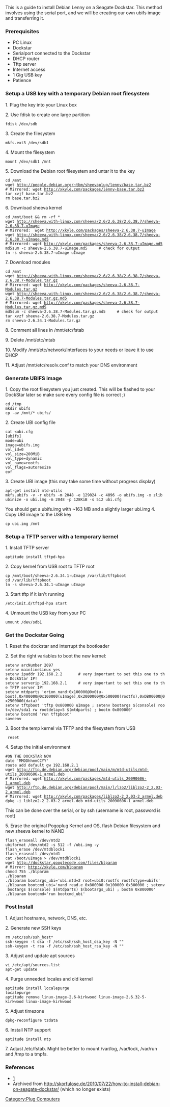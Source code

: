 This is a guide to install Debian Lenny on a Seagate Dockstar. This method involves using the serial port, and we will be creating our own ubifs image and transferring it.
=== Prerequisites ===

* PC Linux
* Dockstar
* Serialport connected to the Dockstar
* DHCP router
* Tftp server
* Internet access
* 1 Gig USB key
* Patience

=== Setup a USB key with a temporary Debian root filesystem ===
1. Plug the key into your Linux box 

2. Use fdisk to create one large partition
 fdisk /dev/sdb
3. Create the filesystem
 mkfs.ext3 /dev/sdb1
4. Mount the filesystem
 mount /dev/sdb1 /mnt
5. Download the Debian root filesystem and untar it to the key
 cd /mnt
 wget http://people.debian.org/~tbm/sheevaplug/lenny/base.tar.bz2
 # Mirrored: wget http://xkyle.com/packages/lenny-base.tar.bz2
 tar xvjf base.tar.bz2
 rm base.tar.bz2
6. Download sheeva kernel
 cd /mnt/boot && rm -rf *
 wget http://sheeva.with-linux.com/sheeva/2.6/2.6.38/2.6.38.7/sheeva-2.6.38.7-uImage
 # Mirrored:  wget http://xkyle.com/packages/sheeva-2.6.38.7-uImage
 wget http://sheeva.with-linux.com/sheeva/2.6/2.6.38/2.6.38.7/sheeva-2.6.38.7-uImage.md5
 # Mirrored: wget http://xkyle.com/packages/sheeva-2.6.38.7-uImage.md5
 md5sum -c sheeva-2.6.38.7-uImage.md5     # check for output
 ln -s sheeva-2.6.38.7-uImage uImage
7. Download modules
 cd /mnt
 wget http://sheeva.with-linux.com/sheeva/2.6/2.6.38/2.6.38.7/sheeva-2.6.38.7-Modules.tar.gz
 # Mirrored: wget http://xkyle.com/packages/sheeva-2.6.38.7-Modules.tar.gz
 wget http://sheeva.with-linux.com/sheeva/2.6/2.6.38/2.6.38.7/sheeva-2.6.38.7-Modules.tar.gz.md5
 # Mirrored: wget http://xkyle.com/packages/sheeva-2.6.38.7-Modules.tar.gz.md5
 md5sum -c sheeva-2.6.38.7-Modules.tar.gz.md5     # check for output
 tar xvzf sheeva-2.6.38.7-Modules.tar.gz
 rm sheeva-2.6.34.1-Modules.tar.gz
8. Comment all lines in /mnt/etc/fstab

9. Delete /mnt/etc/mtab 

10. Modify /mnt/etc/network/interfaces to your needs or leave it to use DHCP 

11. Adjust /mnt/etc/resolv.conf to match your DNS environment

=== Generate UBIFS image ===
1. Copy the root filesystem you just created. This will be flashed to your DockStar later so make sure every config file is correct ;)
 cd /tmp
 mkdir ubifs
 cp -av /mnt/* ubifs/
2. Create UBI config file
 cat <<eof >ubi.cfg
 [ubifs]
 mode=ubi
 image=ubifs.img
 vol_id=0
 vol_size=200MiB
 vol_type=dynamic
 vol_name=rootfs
 vol_flags=autoresize
 eof
3. Create UBI image (this may take some time without progress display)
 apt-get install mtd-utils
 mkfs.ubifs -v -r ubifs -m 2048 -e 129024 -c 4096 -o ubifs.img -x zlib
 ubinize -o ubi.img -m 2048 -p 128KiB -s 512 ubi.cfg
You should get a ubifs.img with ~163 MB and a slightly larger ubi.img
4. Copy UBI image to the USB key
 cp ubi.img /mnt

=== Setup a TFTP server with a temporary kernel ===
1. Install TFTP server
 aptitude install tftpd-hpa
2. Copy kernel from USB root to TFTP root
 cp /mnt/boot/sheeva-2.6.34.1-uImage /var/lib/tftpboot
 cd /var/lib/tftpboot
 ln -s sheeva-2.6.34.1-uImage uImage
3. Start tftp if it isn't running
 /etc/init.d/tftpd-hpa start
4. Unmount the USB key from your PC
 umount /dev/sdb1

=== Get the Dockstar Going ===
1. Reset the dockstar and interrupt the bootloader

2. Set the right variables to boot the new kernel:
 setenv arcNumber 2097
 setenv mainlineLinux yes
 setenv ipaddr 192.168.2.2       # very important to set this one to the DockStar IP!
 setenv serverip 192.168.2.1     # very important to set this one to the TFTP server IP!
 setenv mtdparts 'orion_nand:0x100000@0x0(u-boot),0x400000@0x100000(uImage),0x2000000@0x500000(rootfs),0xDB00000@0x2500000(data)'
 setenv tftpboot 'tftp 0x800000 uImage ; setenv bootargs $(console) root=/dev/sda1 rw rootdelay=5 $(mtdparts) ; bootm 0x800000'
 setenv bootcmd 'run tftpboot'
 saveenv

3. Boot the temp kernel via TFTP and the filesystem from USB
  reset

4. Setup the initial environment
 #ON THE DOCKSTAR NOW
 date 'MMDDhhmmCCYY'
 route add default gw 192.168.2.1
 wget http://ftp.de.debian.org/debian/pool/main/m/mtd-utils/mtd-utils_20090606-1_armel.deb
 # Mirrored: wget http://xkyle.com/packages/mtd-utils_20090606-1_armel.deb
 wget http://ftp.de.debian.org/debian/pool/main/l/lzo2/liblzo2-2_2.03-2_armel.deb
 # Mirrored: wget http://xkyle.com/packages/liblzo2-2_2.03-2_armel.deb
 dpkg -i liblzo2-2_2.03-2_armel.deb mtd-utils_20090606-1_armel.deb
This can be done over the serial, or by ssh (username is root, password is root)

5. Erase the original Pogoplug Kernel and OS, flash Debian filesystem and new sheeva kernel to NAND
 flash_eraseall /dev/mtd2
 ubiformat /dev/mtd2 -s 512 -f /ubi.img -y
 flash_erase /dev/mtdblock1
 flash_eraseall /dev/mtd1
 cat /boot/uImage > /dev/mtdblock1
 wget http://dockstar.googlecode.com/files/blparam
 # Mirror: http://xkyle.com/blparam
 chmod 755 ./blparam
 ./blparam
 ./blparam bootargs_ubi='ubi.mtd=2 root=ubi0:rootfs rootfstype=ubifs'
 ./blparam bootcmd_ubi='nand read.e 0x800000 0x100000 0x300000 ; setenv bootargs $(console) $(mtdparts) $(bootargs_ubi) ; bootm 0x800000'
 ./blparam bootcmd='run bootcmd_ubi'

=== Post Install ===
1. Adjust hostname, network, DNS, etc.

2. Generate new SSH keys
 rm /etc/ssh/ssh_host*
 ssh-keygen -t dsa -f /etc/ssh/ssh_host_dsa_key -N ""
 ssh-keygen -t rsa -f /etc/ssh/ssh_host_rsa_key -N ""

3. Adjust and update apt sources
 vi /etc/apt/sources.list
 apt-get update

4. Purge unneeded locales and old kernel
 aptitude install localepurge
 localepurge
 aptitude remove linux-image-2.6-kirkwood linux-image-2.6.32-5-kirkwood linux-image-kirkwood

5. Adjust timezone
 dpkg-reconfigure tzdata

6. Install NTP support
 aptitude install ntp

7. Adjust /etc/fstab. Might be better to mount /var/log, /var/lock, /var/run and /tmp to a tmpfs.


=== References ===
* [http://plugboxlinux.org/with-linux/index.php?dir=2.6.34.1/]
* Archived from http://skorfulose.de/2010/07/22/how-to-install-debian-on-seagate-dockstar/ (which no longer exists)

[[Category:Plug Computers]]